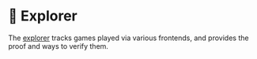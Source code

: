 # 🔎 Explorer

The [explorer](https://explorer.gamba.so) tracks games played via various frontends, and provides the proof and ways to verify them.
